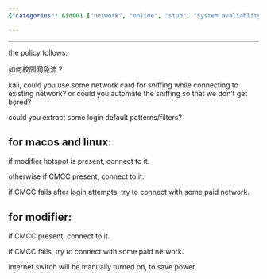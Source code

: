 ```yaml
---
{"categories": &id001 ["network", "online", "stub", "system avaliablity", "白嫖"], "category": "Network Switching", "date": "2022-08-12 16:27:39", "description": "This text provides a detailed guide on automatic network switching for CMCC (China Mobile Communications Group) network, discussing how to avoid bandwidth limitations and automate the process using Kali Linux, with instructions for various devices such as macOS and Linux. It also explains different connection methods based on CMCC availability and offers manual internet switching options to save power.", "tags": *id001, "title": "Automatic Cmcc Network Switching"}

---
```


------

the policy follows:

如何校园网免流？

kali, could you use some network card for sniffing while connecting to existing network? or could you automate the sniffing so that we don't get bored?

could you extract some login default patterns/filters?

## for macos and linux:

if modifier hotspot is present, connect to it.

otherwise if CMCC present, connect to it.

if CMCC fails after login attempts, try to connect with some paid network.

## for modifier:

if CMCC present, connect to it.

if CMCC fails, try to connect with some paid network.

internet switch will be manually turned on, to save power.

